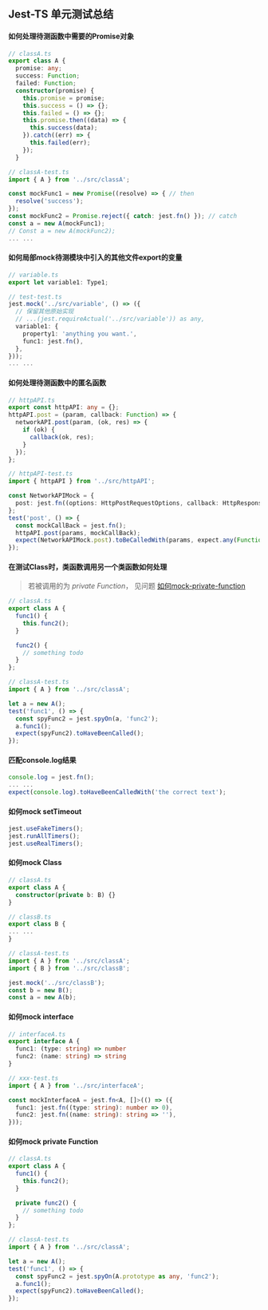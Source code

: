 ## Jest-TS 单元测试总结

#### 如何处理待测函数中需要的Promise对象

``` ts
// classA.ts
export class A {
  promise: any;
  success: Function;
  failed: Function;
  constructor(promise) {
    this.promise = promise;
    this.success = () => {};
    this.failed = () => {};
    this.promise.then((data) => {
      this.success(data);
    }).catch((err) => {
      this.failed(err);
    });
  }
```

``` ts
// classA-test.ts
import { A } from '../src/classA';

const mockFunc1 = new Promise((resolve) => { // then
  resolve('success');
});
const mockFunc2 = Promise.reject({ catch: jest.fn() }); // catch
const a = new A(mockFunc1);
// Const a = new A(mockFunc2);
... ...
```

#### 如何局部mock待测模块中引入的其他文件export的变量

``` ts
// variable.ts
export let variable1: Type1;
```

``` ts
// test-test.ts
jest.mock('../src/variable', () => ({
  // 保留其他原始实现
  // ...(jest.requireActual('../src/variable')) as any,
  variable1: {
    property1: 'anything you want.',
	func1: jest.fn(),
  },
}));
... ...
```

#### 如何处理待测函数中的匿名函数

``` ts
// httpAPI.ts
export const httpAPI: any = {};
httpAPI.post = (param, callback: Function) => {
  networkAPI.post(param, (ok, res) => {
    if (ok) {
      callback(ok, res);
    }
  });
};
```

``` ts
// httpAPI-test.ts
import { httpAPI } from '../src/httpAPI';

const NetworkAPIMock = {
  post: jest.fn((options: HttpPostRequestOptions, callback: HttpResponse): void => { return undefined; }),
};
test('post', () => {
  const mockCallBack = jest.fn();
  httpAPI.post(params, mockCallBack);
  expect(NetworkAPIMock.post).toBeCalledWith(params, expect.any(Function));
});
```

#### 在测试Class时，类函数调用另一个类函数如何处理
> 若被调用的为 *private Function*， 见问题 [如何mock-private-function](#如何mock-private-function)

``` ts
// classA.ts
export class A {
  func1() {
    this.func2();
  }

  func2() {
    // something todo
  }
};
```

``` ts
// classA-test.ts
import { A } from '../src/classA';

let a = new A();
test('func1', () => {
  const spyFunc2 = jest.spyOn(a, 'func2');
  a.func1();
  expect(spyFunc2).toHaveBeenCalled();
});
```

#### 匹配console.log结果

``` ts
console.log = jest.fn();
... ...
expect(console.log).toHaveBeenCalledWith('the correct text');
```

#### 如何mock setTimeout

``` ts
jest.useFakeTimers();
jest.runAllTimers();
jest.useRealTimers();
```

#### 如何mock Class

``` ts
// classA.ts
export class A {
  constructor(private b: B) {}
}
```

``` ts
// classB.ts
export class B {
... ...
}
```

``` ts
// classA-test.ts
import { A } from '../src/classA';
import { B } from '../src/classB';

jest.mock('../src/classB');
const b = new B();
const a = new A(b);
```

#### 如何mock interface

``` ts
// interfaceA.ts
export interface A {
  func1: (type: string) => number
  func2: (name: string) => string
}
```

``` ts
// xxx-test.ts
import { A } from '../src/interfaceA';

const mockInterfaceA = jest.fn<A, []>(() => ({
  func1: jest.fn((type: string): number => 0),
  func2: jest.fn((name: string): string => ''),
}));
```

#### 如何mock private Function

``` ts
// classA.ts
export class A {
  func1() {
    this.func2();
  }

  private func2() {
    // something todo
  }
};
```

``` ts
// classA-test.ts
import { A } from '../src/classA';

let a = new A();
test('func1', () => {
  const spyFunc2 = jest.spyOn(A.prototype as any, 'func2');
  a.func1();
  expect(spyFunc2).toHaveBeenCalled();
});
```